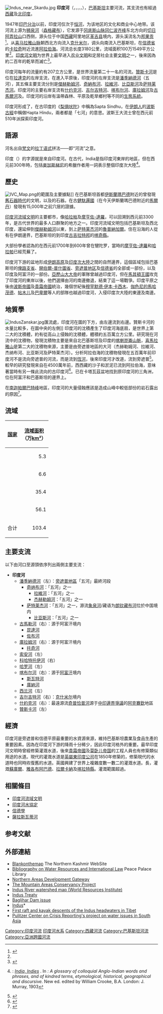 {{Geobox|River
| name = 印度河
| native_name =
| other_name =
| category_hide=1
| etymology =
| nickname =
| image = Indus.A2002274.0610.1km.jpg
| image_caption = 印度河盆地卫星图
| image_size =
|country = [[巴基斯坦|巴基斯坦]]（93%）<br/>[[印度|印度]]（5%）<br/>[[中国|中国]]（2%）
| state =
| region =
| district =
| municipality =
| tributary_left = 赞斯卡河
| tributary_left1 = 潘季納德河
| tributary_left2 = 象泉河
| tributary_left3 = 索安河
| tributary_right = 什约克河
| tributary_right1 = 吉尔吉特河
| tributary_right2 = 喀布尔河
| tributary_right3 = 庫拉姆河
| tributary_right4 = 古马尔河
| city = 莱镇
| city1 = 苏库尔
| city2 = [[海得拉巴_(巴基斯坦)|海得拉巴]]
| city3 = 德拉伊斯梅尔汗
| landmark =
| source = 狮泉河
| source_location = [[青藏高原|青藏高原]]
| source_elevation =
| source_lat_d =
| source_lat_m =
| source_lat_s =
| source_lat_NS =
| source_long_d =
| source_long_m =
| source_long_s =
| source_long_EW =
| source1 = [[噶尔县|噶尔河]]
| source1_location = 青藏高原
| source1_elevation =
| source1_lat_d =
| source1_lat_m =
| source1_lat_s =
| source1_lat_NS =
| source1_long_d =
| source1_long_m =
| source1_long_s =
| source1_long_EW =
| source_confluence =
| source_confluence_location =
| source_confluence_region =
| source_confluence_country =
| source_confluence_elevation =
| source_confluence_lat_d =
| source_confluence_lat_m =
| source_confluence_lat_s =
| source_confluence_lat_NS =
| source_confluence_long_d =
| source_confluence_long_m =
| source_confluence_long_s =
| source_confluence_long_EW =
| mouth = 阿拉伯海
| mouth_location = 印度河三角洲
| mouth_region =
| mouth_country = 巴基斯坦
| mouth_elevation = 0
| mouth_lat_d = 23
| mouth_lat_m = 59
| mouth_lat_s = 40
| mouth_lat_NS = N
| mouth_long_d = 67
| mouth_long_m = 25
| mouth_long_s = 51
| mouth_long_EW = E
| length = 3200
| width =
| depth =
| volume =
| watershed = 1165000
| discharge = 6600
| discharge_location = [[阿拉伯海|阿拉伯海]]
| discharge_max =
| discharge_min =
| free = 
| free_type =
| map = Indus river.svg
| map_caption = 印度河盆地地图
| map_background =
| map_locator =
| map_locator_x =
| map_locator_y =
| website =
| commons =
| footnotes =
}}

[[File:Indus_near_Skardu.jpg|thumb]]
'''印度河'''（{{lang-en|Indus River}}，{{lang-ur|دریائے سندھ}}，{{lang-hi|सिन्धु}}，{{lang-sd|سنڌو}}，{{lang-bo|སེང་གེ་གཙང་པོ།}}），[[巴基斯坦|巴基斯坦]]主要河流，其支流也有經過[[西藏|西藏]]及[[北印度|北印度]]。

1947年[[印巴分治|印巴分治]]以前，印度河仅次于[[恒河|恒河]]，为该地区的文化和商业中心地带。该河流上源为[[狮泉河|狮泉河]]（[[森格藏布|森格藏布]]），它发源于[[冈底斯山脉|冈底斯山脉]][[冈仁波齐峰|冈仁波齐峰]]东北方向的[[切日阿弄拉山|切日阿弄拉山]]口西侧，源头位于中国[[西藏|西藏]]阿里地区[[革吉县|革吉县]]境内，源头溪流名为[[邦果贡|邦果贡]]<ref name="科学网">{{cite news|author=喻菲|title=中国科学家确定雅鲁藏布江等四条国际河流源头|url=http://news.sciencenet.cn/htmlnews/2011/8/251272.shtm|accessdate=2011-08-23|newspaper=科学网|date=2011-08-22|archive-date=2021-02-10|archive-url=https://web.archive.org/web/20210210183149/http://news.sciencenet.cn/htmlnews/2011/8/251272.shtm|dead-url=no}}</ref>。从[[喜马拉雅山脉|喜马拉雅山脉]]朝西北方向流入[[克什米尔|克什米尔]]，调头向南流入巴基斯坦，在[[信德省|信德省]]的[[卡拉奇|卡拉奇]]附近流進[[阿拉伯海|阿拉伯海]]。河流总长度3180公里，流域面积100万1549平方公里<ref name="科学网" />。[[印度河文明|印度河文明]]为世界上最早进入[[农业文明|农业文明]]和定居社会主要[[文明|文明]]之一，後來因為約二百年的乾旱而滅亡<ref>{{cite web |author=台灣醒報 |url=https://tw.news.yahoo.com/%E5%8D%B0%E5%BA%A6%E6%B2%B3%E6%96%87%E6%98%8E%E7%B5%82%E7%B5%90-%E8%82%87%E5%9B%A0-200%E5%B9%B4%E4%B9%BE%E6%97%B1-130616526.html |title=印度河文明終結 肇因 200年乾旱 |publisher=tw.news.yahoo.com |date=2014-03-05 |accessdate=2014-07-30 |archive-date=2021-02-10 |archive-url=https://web.archive.org/web/20210210185703/https://tw.news.yahoo.com/%E5%8D%B0%E5%BA%A6%E6%B2%B3%E6%96%87%E6%98%8E%E7%B5%82%E7%B5%90-%E8%82%87%E5%9B%A0-200%E5%B9%B4%E4%B9%BE%E6%97%B1-130616526.html |dead-url=no }}</ref>。

印度河每年的流量約有207立方公里，是世界流量第二十一名的河流。[[贊斯卡河|贊斯卡河]]是位在[[拉達克|拉達克]]的左岸支流，在進入平原後，印度河的左岸支流是[[潘季納德河|潘季納德河]]（五河），其五條主要支流分別是[[傑赫勒姆河|傑赫勒姆河]]、[[奇納布河|奇納布河]]、[[拉維河|拉維河]]、[[比亞斯河|比亞斯河]]及[[萨特莱杰河|萨特莱杰河]]。印度河的主要右岸支流有[[什约克河|什约克河]]、[[吉尔吉特河|吉尔吉特河]]、[[喀布尔河|喀布尔河]]、[[庫拉姆河|庫拉姆河]]及[[古馬爾河|古馬爾河]]及。印度河的沿岸有溫帶森林、平原及乾旱鄉村等不同的[[生態系統|生態系統]]。

印度河形成了{{link-en|印度河三角洲|Indus River Delta}}，在古印度的《[[梨俱吠陀|梨俱吠陀]]》中稱為Sapta Sindhu，在[[伊朗人|伊朗人]]的[[波斯古經|波斯古經]]中稱做Hapta Hindu，兩者都是「七河」的意思。波斯王大流士曾在西元前510年派{{link-en|西拉克斯|Scylax of Caryanda}}探索印度河。

== 語源 ==
河名出自[[梵文|梵文]]{{lang|sa|Sindhu}}的[[拉丁语|拉丁语式]]拼法{{lang|la|Indus}}——即“河流”之意。

印度（{{lang|la|India}}）的字源就是來自印度河。在古代，India是指印度河東岸的地區，但在西元前300年時，包括[[麥加斯梯尼|麥加斯梯尼]]的希臘作者用{{lang|el|India}}一詞表示整個印度次大陸<ref>{{tsl|en|Henry Yule|}}: [http://dsal.uchicago.edu/cgi-bin/philologic/getobject.pl?c.1:1:191.hobson ''India, Indies''] {{Webarchive|url=https://archive.is/20120628235414/http://dsal.uchicago.edu/cgi-bin/philologic/getobject.pl?c.1:1:191.hobson |date=2012-06-28 }}. In ''{{tsl|en|Hobson-Jobson|}}: A glossary of colloquial Anglo-Indian words and phrases, and of kindred terms, etymological, historical, geographical and discursive.'' New ed. edited by William Crooke, B.A. London: J. Murray, 1903</ref>。

== 歷史 ==
[[File:IVC_Map.png|thumb]]的範圍及主要據點]]
{{Main|印度河流域文明}}
在巴基斯坦首都[[伊斯蘭瑪巴德|伊斯蘭瑪巴德]]附近的{{le|波托哈高原|Pothohar Plateau}}曾發現[[舊石器時代|舊石器時代]]的文明，以及{{link-en|索恩文化|Soan Culture}}的石器。在古[[健馱邏國|健馱邏國]]（在今天伊斯蘭瑪巴德附近的[[馬爾丹|馬爾丹]]）發現有15,000年之前穴居的證據。

[[印度河流域文明|印度河流域文明]]的主要都市，像[[哈拉帕_(巴基斯坦)|哈拉帕]]及[[摩亨佐-達羅|摩亨佐-達羅]]，可以回溯到西元前3300年，是古代世界的最多人口群聚的地方之一。印度河流域文明包括巴基斯坦及西北印度，還延伸到[[傑赫勒姆河|傑赫勒姆河]]以東，到上[[萨特莱杰河|萨特莱杰河]]的[[魯普納加爾|魯普納加爾]]。住在沿海的人從有在伊朗邊界，巴基斯坦的{{link-en|蘇特卡根多爾|Sutkagan Dor}}到印度[[古吉拉特邦|古吉拉特邦]]的[[喀奇縣|喀奇縣]]。 

大部份學者認為{{link-en|犍陀罗墓葬文化|Gandhara grave culture}}的{{link-en|印度雅利安人|Indo-Aryans}}在西元前1700年到600年曾在犍陀罗，當時的[[摩亨佐-達羅|摩亨佐-達羅]]和[[哈拉帕_(巴基斯坦)|哈拉帕]]已經荒蕪了。

印度河下游的盆地形成[[伊朗高原|伊朗高原]]及[[印度次大陸|印度次大陸]]之間的自然邊界，這個區域包括巴基斯坦的[[俾路支省|俾路支省]]、[[開伯爾-普什圖省|開伯爾-普什圖省]]、[[旁遮普地区|旁遮普地区]]及[[信德省|信德省]]的全部或一部份，以及印度及阿富汗的一部份。[[亞歷山大大帝|亞歷山大大帝]]的軍隊曾越過印度河，但在[[馬其頓王國|馬其頓王國]]攻克了印度河的東岸以後，他們選擇由河的南邊撤退，結束了這一場戰爭。印度平原之後由[[波斯帝國|波斯帝國]]及[[貴霜帝國|貴霜帝國]]統治，幾個世紀後[[穆罕默德·伊本·卡西木|穆罕默德·伊本·卡西木]]、[[伽色尼的馬哈茂德|伽色尼的馬哈茂德]]、[[帖木儿|帖木儿]]及[[巴卑爾|巴卑爾]]等人的部隊也越過印度河，入侵印度次大陸的東邊及南邊。

==地質學==
[[File:IndusZanskar.jpg|thumb]]匯流處，印度河在圖的下方，由左邊流到右邊。贊斯卡河的水量比較多，在圖中央的左側]]
印度河的沈積產生了印度河海底扇，是世界上第二大的沈積體，約有從高山上侵蝕的沈積體，體積約五百萬立方公里。研究現在河流中的沈積物，發現沈積物主要是來自北巴基斯坦及印度的[[喀喇崑崙山脈|喀喇崑崙山脈]]，[[喜馬拉雅山|喜馬拉雅山]]是第二大的沈積物來源，主要是由旁遮普地區的大河（杰赫勒姆河、拉維河、杰纳布河、比亚斯河及萨特莱杰河）。分析阿拉伯海的沈積物發現在五百萬年前印度河不是流向旁遮普的河流，而是流到[[恆河|恆河]]，後來印度河才改道，流到旁遮普<ref>{{cite journal
| last = Clift
| first = Peter D.
|author2=Blusztajn, Jerzy
| date = 15 December 2005 | title = Reorganization of the western Himalayan river system after five million years ago
| url = https://archive.org/details/sim_nature-uk_2005-12-15_438_7070/page/1001
| journal = Nature
| volume = 438
| pages = 1001–1003
| doi = 10.1038/nature04379
| pmid = 16355221
| issue = 7070
}}</ref>。較早的研究發現來自在4500萬年前，西西藏的沙子和淤泥已流到阿拉伯海，意味著當時有另一條此流向的古印度河<ref>{{cite journal
| last = Clift
| first = Peter D.
|author2=Shimizu, N. |author3=Layne, G.D. |author4=Blusztajn, J.S. |author5=Gaedicke, C. |author6=Schlüter, H.-U. |author7=Clark, M.K. |author8= Amjad, S. 
|date=August 2001
| title = Development of the Indus Fan and its significance for the erosional history of the Western Himalaya and Karakoram
| journal = GSA Bulletin
| volume = 113
| issue = 8
| pages = 1039–1051
| doi = 10.1130/0016-7606(2001)113<1039:DOTIFA>2.0.CO;2
}}</ref>。已在卡塔瓦茲盆地找到原印度河的三角洲，位在阿富汗和巴基斯坦的邊界上。

在[[南迦帕爾巴特峰|南迦帕爾巴特峰]]地區，印度河的大量侵蝕應該是造成山峰中較低部份的岩石露出的原因<ref>{{cite journal
| last = Zeitler
| first = Peter K.
| coauthors = Koons, Peter O.; Bishop, Michael P.; Chamberlain, C. Page; Craw, David; Edwards, Michael A.; Hamidullah, Syed; Jam, Qasim M.; Kahn, M. Asif; Khattak, M. Umar Khan; Kidd, William S. F.; Mackie, Randall L.; Meltzer, Anne S.; Park, Stephen K.; Pecher, Arnaud; Poage, Michael A.; Sarker, Golam; Schneider, David A.; Seeber, Leonardo; and Shroder, John F.
|date=October 2001
| title = Crustal reworking at Nanga Parbat, Pakistan: Metamorphic consequences of thermal-mechanical coupling facilitated by erosion
| journal = Tectonics
| volume = 20
| issue = 5
| pages = 712–728
| doi = 10.1029/2000TC001243
}}</ref>。

==流域==
{| class="wikitable"
|- 
![[国家|国家]] !! [[流域|流域]][[面积|面积]]<br />（万[[平方公里|km²]]）
|-
|{{PRC}}||align=right|5.3
|-
|{{AFG}}||align=right|6.6
|-
|{{IND}}||align=right|35.4
|-
|{{PAK}}||align=right|56.1
|-
|合计||align=right|103.4
|}

== 主要支流 ==
以下由河口至源頭依序列出兩側主要支流：
*'''印度河'''
** [[潘季納德河|潘季納德河]]（左）：[[旁遮普地區|旁遮普地區]]「五河」最終河段
*** [[奇纳布河|奇纳布河]]：「五河」之一
**** [[拉維河|拉維河]]：「五河」之一
**** [[杰赫勒姆河|杰赫勒姆河]]：「五河」之一
*** [[萨特莱杰河|萨特莱杰河]]：「五河」之一，源流[[象泉河|象泉河]]/藏语为[[朗钦藏布河|朗钦藏布河]]位於中国境内
**** [[比亚斯河|比亚斯河]]：「五河」之一
** [[古馬勒河|古馬勒河]]（右）：源于阿富汗境内
*** [[昆達河|昆達河]]
*** [[佐布河|佐布河]]
** [[庫拉姆河|庫拉姆河]]（右）：源于阿富汗境内
*** [[托奇河|托奇河]]
** [[索安河|索安河]]（左）
** [[科哈特托伊河|科哈特托伊河]]（右）
** [[哈罗河|哈罗河]]（左）
** [[喀布尔河|喀布尔河]]（右）：源于[[阿富汗|阿富汗]]境内
*** [[斯瓦特河|斯瓦特河]]
*** [[庫納河|庫納河]]
** [[西兰河|西兰河]]（左）
** [[吉尔吉特河|吉尔吉特河]]（右）：[[克什米尔|克什米尔]]境内
** [[什約克河|什約克河]]（右）：最遠源流[[奇普恰普河|奇普恰普河]]源于[[中印邊界問題|中印邊界爭議]]的[[阿克賽欽|阿克賽欽]]地區
** [[贊斯卡河|贊斯卡河]]（左）

==經濟==
印度河是旁遮普和信德平原最重要的水資源來源，維持巴基斯坦農業及食品生產的重要因素。因為在印度河下游的降雨十分稀少，因此印度河格外的重要。最早印度河文明時曾經修築灌溉水道{{Citation needed|date=August 2014}}，後來[[貴霜帝國|貴霜帝國]]及[[莫卧儿帝国|莫卧儿帝国]]的工程人員也有修築類似用途的水道。現代的灌溉水道是[[英屬東印度公司|英屬東印度公司]]在1850年修築的，修築現代的水道時也同時拻復舊的水道。英國興建了世界上複雜度數一數二的灌溉水道。{{link-en|古杜堰|Guddu Barrage}}長{{convert|1350|m|abbr=on}}，灌溉[[蘇庫爾|蘇庫爾]]、[[雅各布阿巴德|雅各布阿巴德]]、[[拉爾卡納|拉爾卡納]]及[[喀拉特縣|喀拉特縣]]。{{link-en|蘇庫爾堰|Sukkur Barrag}}灌溉範圍超過{{convert|20000|km2|abbr=on}}。

==相關條目==
*[[印度河流域文明|印度河流域文明]]
*[[印度河水協定|印度河水協定]]
*[[信德學|信德學]]
*[[薩拉斯瓦蒂河|薩拉斯瓦蒂河]]

==参考文献==
{{reflist}}

==外部連結==
{{Commons+cat|Indus_River|印度河|Indus_River}}
*[http://blankonthemap.free.fr Blankonthemap]{{Wayback|url=http://blankonthemap.free.fr/ |date=20110716101046 }} The Northern Kashmir WebSite
*[http://www.ppl.nl/index.php?option=com_wrapper&view=wrapper&Itemid=82 Bibliography on Water Resources and International Law]{{Wayback|url=http://www.ppl.nl/index.php?option=com_wrapper&view=wrapper&Itemid=82 |date=20090218211327 }} Peace Palace Library
*[https://web.archive.org/web/20080511194625/http://www.northernareas.org.pk/ Northern Areas Development Gateway]
*[https://web.archive.org/web/20160303190239/http://www.macp-pk.org/home.asp The Mountain Areas Conservancy Project]
*[https://web.archive.org/web/20050413151625/http://earthtrends.wri.org/maps_spatial/maps_fullscale.cfm?mapID=355&theme=2 Indus River watershed map (World Resources Institute)]
*[https://web.archive.org/web/20061007180042/http://worldwildlife.org/wildworld/profiles/g200/g156.html Indus Treaty]
*[http://www.hindu.com/2005/06/03/stories/2005060303651500.htm Baglihar Dam issue]{{Wayback|url=http://www.hindu.com/2005/06/03/stories/2005060303651500.htm |date=20050617080858 }}
*[https://web.archive.org/web/20061007180042/http://worldwildlife.org/wildworld/profiles/g200/g156.html Indus]*
*[https://web.archive.org/web/20150525021811/http://www.shangri-la-river-expeditions.com/1stdes/indus/indus.html First raft and kayak descents of the Indus headwaters in Tibet]
*[https://web.archive.org/web/20090723050437/http://www.pulitzercenter.org/showproject.cfm?id=106 Pulitzer Center on Crisis Reporting's project on water issues in South Asia]

{{印度河流}}
{{西南边境诸河}}

{{南亞水文}}

{{Authority control}}
[[Category:印度河流|Category:印度河流]]
[[Category:印度河水系|]]
[[Category:西藏河流|Category:西藏河流]]
[[Category:巴基斯坦河流|Category:巴基斯坦河流]]
[[Category:亞洲跨國河流|Category:亞洲跨國河流]]
